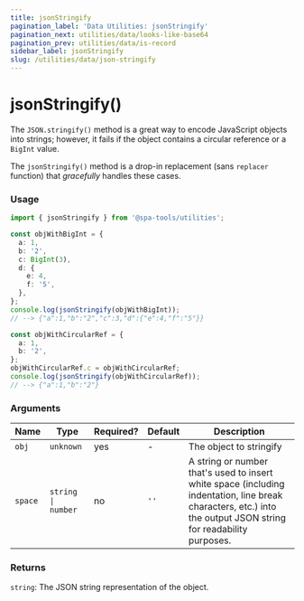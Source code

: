 ```yaml
---
title: jsonStringify
pagination_label: 'Data Utilities: jsonStringify'
pagination_next: utilities/data/looks-like-base64
pagination_prev: utilities/data/is-record
sidebar_label: jsonStringify
slug: /utilities/data/json-stringify
---
```



<PackageCaption packageName='@spa-tools/utilities' />

# jsonStringify()

The `JSON.stringify()` method is a great way to encode JavaScript objects into
strings; however, it fails if the object contains a circular reference or a
`BigInt` value.

The `jsonStringify()` method is a drop-in replacement (sans `replacer` function)
that _gracefully_ handles these cases.

### Usage

```ts
import { jsonStringify } from '@spa-tools/utilities';

const objWithBigInt = {
  a: 1,
  b: '2',
  c: BigInt(3),
  d: {
    e: 4,
    f: '5',
  },
};
console.log(jsonStringify(objWithBigInt));
// --> {"a":1,"b":"2","c":3,"d":{"e":4,"f":"5"}}

const objWithCircularRef = {
  a: 1,
  b: '2',
};
objWithCircularRef.c = objWithCircularRef;
console.log(jsonStringify(objWithCircularRef));
// --> {"a":1,"b":"2"}
```

### Arguments

| Name    | Type               | Required? | Default | Description                                                                                                                                                     |
| ------- | ------------------ | --------- | ------- | --------------------------------------------------------------------------------------------------------------------------------------------------------------- |
| `obj`   | `unknown`          | yes       | -       | The object to stringify                                                                                                                                         |
| `space` | `string \| number` | no        | `''`    | A string or number that's used to insert white space (including indentation, line break characters, etc.) into the output JSON string for readability purposes. |

### Returns

`string`: The JSON string representation of the object.
